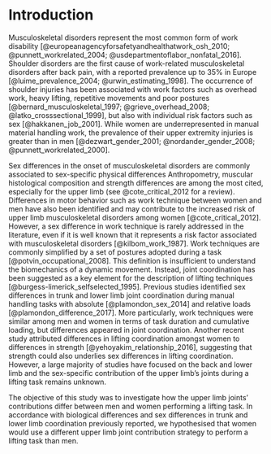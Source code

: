 # Introduction

Musculoskeletal disorders represent the most common form of work disability [@europeanagencyforsafetyandhealthatwork_osh_2010; @punnett_workrelated_2004; @usdepartmentoflabor_nonfatal_2016].
Shoulder disorders are the first cause of work-related musculoskeletal disorders after back pain, with a reported prevalence up to 35% in Europe [@luime_prevalence_2004; @urwin_estimating_1998].
The occurrence of shoulder injuries has been associated with work factors such as overhead work, heavy lifting, repetitive movements and poor postures [@bernard_musculoskeletal_1997; @grieve_overhead_2008; @latko_crosssectional_1999], but also with individual risk factors such as sex [@hakkanen_job_2001].
While women are underrepresented in manual material handling work, the prevalence of their upper extremity injuries is greater than in men [@dezwart_gender_2001; @nordander_gender_2008; @punnett_workrelated_2000].

Sex differences in the onset of musculoskeletal disorders are commonly associated to sex-specific physical differences
Anthropometry, muscular histological composition and strength differences are among the most cited, especially for the upper limb (see @cote_critical_2012 for a review).
Differences in motor behavior such as work technique between women and men have also been identified and may contribute to the increased risk of upper limb musculoskeletal disorders among women [@cote_critical_2012].
However, a sex difference in work technique is rarely addressed in the literature, even if it is well known that it represents a risk factor associated with musculoskeletal disorders [@kilbom_work_1987].
Work techniques are commonly simplified by a set of postures adopted during a task [@potvin_occupational_2008].
This definition is insufficient to understand the biomechanics of a dynamic movement.
Instead, joint coordination has been suggested as a key element for the description of lifting techniques [@burgess-limerick_selfselected_1995].
Previous studies identified sex differences in trunk and lower limb joint coordination during manual handling tasks with absolute [@plamondon_sex_2014] and relative loads [@plamondon_difference_2017].
More particularly, work techniques were similar among men and women in terms of task duration and cumulative loading, but differences appeared in joint coordination.
Another recent study attributed differences in lifting coordination amongst women to differences in strength [@yehoyakim_relationship_2016], suggesting that strength could also underlies sex differences in lifting coordination.
However, a large majority of studies have focused on the back and lower limb and the sex-specific contribution of the upper limb's joints during a lifting task remains unknown.

The objective of this study was to investigate how the upper limb joints' contributions differ between men and women performing a lifting task.
In accordance with biological differences and sex differences in trunk and lower limb coordination previously reported, we hypothesised that women would use a different upper limb joint contribution strategy to perform a lifting task than men.
